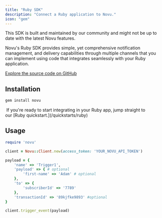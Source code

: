 ```yaml
---
title: "Ruby SDK"
description: "Connect a Ruby application to Novu."
icon: "gem"
---
```


<Warning>
  This SDK is built and maintained by our community and might not be up to date with the latest Novu features.
</Warning>

Novu's Ruby SDK provides simple, yet comprehensive notification management, and delivery capabilities through multiple channels that you can implement using code that integrates seamlessly with your Ruby application.

[Explore the source code on GitHub](https://github.com/novuhq/novu-ruby)

## Installation

```javascript
gem install novu
```

<Tip>
   If you're ready to start integrating in your Ruby app, jump straight to
  our [Ruby quickstart.](/quickstarts/ruby)
</Tip>

## Usage

```ruby
require 'novu'

client = Novu::Client.new(access_token: 'YOUR_NOVU_API_TOKEN')

payload = {
    'name' => 'Trigger1',
    'payload' => { # optional
        'first-name' => 'Adam' # optional
    },
    'to' => {
        'subscriberId' => '7789'
    },
    'transactionId' => '89kjfke9893' #optional
}

client.trigger_event(payload)
```

